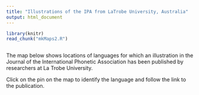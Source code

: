 ```yaml
---
title: "Illustrations of the IPA from LaTrobe University, Australia"
output: html_document
---
```




```r
library(knitr)
read_chunk("mkMaps2.R")
```

```r

```
The map below shows locations of languages for which an illustration in the Journal of the International Phonetic Association has been published by researchers at La Trobe University.

Click on the pin on the map to identify the language and follow the link to the publication.

```r

```




